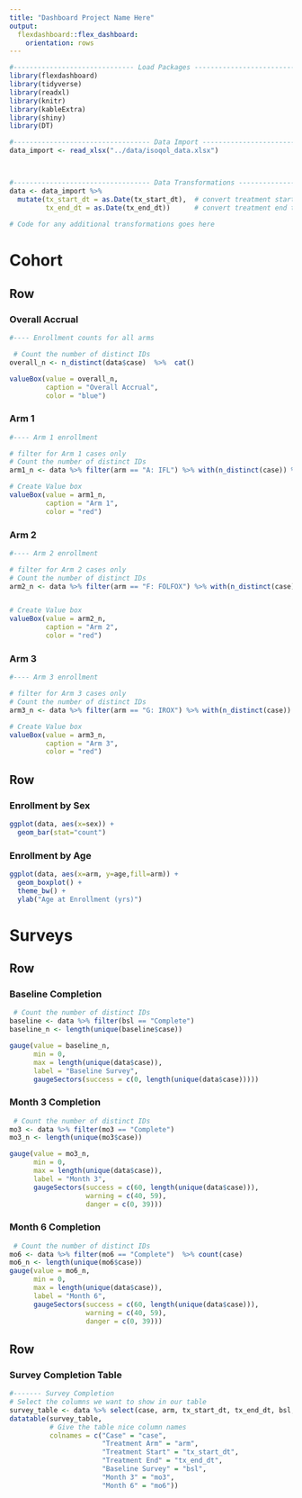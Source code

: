 ```yaml
---
title: "Dashboard Project Name Here" 
output:
  flexdashboard::flex_dashboard:
    orientation: rows
---
```


```r

#------------------------------ Load Packages ----------------------------------------
library(flexdashboard)
library(tidyverse)
library(readxl)
library(knitr)
library(kableExtra)
library(shiny)
library(DT)

```


```r

#---------------------------------- Data Import ----------------------------------------
data_import <- read_xlsx("../data/isoqol_data.xlsx")



#---------------------------------- Data Transformations --------------------------------
data <- data_import %>% 
  mutate(tx_start_dt = as.Date(tx_start_dt),  # convert treatment start to date
         tx_end_dt = as.Date(tx_end_dt))      # convert treatment end to date
  
# Code for any additional transformations goes here


```

Cohort
======================================================================

Row  {data-height="200"}
-----------------------------------------------------------------------  

### __Overall Accrual__

```r
#---- Enrollment counts for all arms

 # Count the number of distinct IDs
overall_n <- n_distinct(data$case)  %>%  cat()                   

valueBox(value = overall_n,
         caption = "Overall Accrual", 
         color = "blue")

```

### Arm 1

```r
#---- Arm 1 enrollment  

# filter for Arm 1 cases only
# Count the number of distinct IDs
arm1_n <- data %>% filter(arm == "A: IFL") %>% with(n_distinct(case)) %>% cat()

# Create Value box
valueBox(value = arm1_n, 
         caption = "Arm 1", 
         color = "red")
```

### Arm 2

```r
#---- Arm 2 enrollment  

# filter for Arm 2 cases only
# Count the number of distinct IDs
arm2_n <- data %>% filter(arm == "F: FOLFOX") %>% with(n_distinct(case)) %>% cat()


# Create Value box
valueBox(value = arm2_n, 
         caption = "Arm 2", 
         color = "red")
```

### Arm 3

```r
#---- Arm 3 enrollment

# filter for Arm 3 cases only
# Count the number of distinct IDs
arm3_n <- data %>% filter(arm == "G: IROX") %>% with(n_distinct(case)) %>% cat()

# Create Value box
valueBox(value = arm3_n, 
         caption = "Arm 3", 
         color = "red")

```

Row {data-height="800"}
-----------------------------------------------------------------------  

### Enrollment by Sex {data-width="400"}

```r
ggplot(data, aes(x=sex)) + 
  geom_bar(stat="count")
```

### Enrollment by Age {data-width="600"}

```r
ggplot(data, aes(x=arm, y=age,fill=arm)) +
  geom_boxplot() + 
  theme_bw() + 
  ylab("Age at Enrollment (yrs)") 
```

Surveys  
======================================================================

Row  {data-height="200"}
-----------------------------------------------------------------------  

### __Baseline Completion__
```r
 # Count the number of distinct IDs
baseline <- data %>% filter(bsl == "Complete")          
baseline_n <- length(unique(baseline$case))

gauge(value = baseline_n,
      min = 0, 
      max = length(unique(data$case)), 
      label = "Baseline Survey",
      gaugeSectors(success = c(0, length(unique(data$case)))))

```

### __Month 3 Completion__
```r
 # Count the number of distinct IDs
mo3 <- data %>% filter(mo3 == "Complete")               
mo3_n <- length(unique(mo3$case))

gauge(value = mo3_n,
      min = 0, 
      max = length(unique(data$case)), 
      label = "Month 3",
      gaugeSectors(success = c(60, length(unique(data$case))), 
                   warning = c(40, 59), 
                   danger = c(0, 39)))

```

### __Month 6 Completion__
```r
 # Count the number of distinct IDs
mo6 <- data %>% filter(mo6 == "Complete")  %>% count(case)                
mo6_n <- length(unique(mo6$case))
gauge(value = mo6_n,
      min = 0, 
      max = length(unique(data$case)), 
      label = "Month 6",
      gaugeSectors(success = c(60, length(unique(data$case))), 
                   warning = c(40, 59), 
                   danger = c(0, 39)))

```



Row  {data-height="800"}  
-----------------------------------------------------------------------  

### Survey Completion Table

```r
#------- Survey Completion  
# Select the columns we want to show in our table
survey_table <- data %>% select(case, arm, tx_start_dt, tx_end_dt, bsl, mo3, mo6)
datatable(survey_table,
          # Give the table nice column names
          colnames = c("Case" = "case",
                       "Treatment Arm" = "arm",
                       "Treatment Start" = "tx_start_dt",
                       "Treatment End" = "tx_end_dt",
                       "Baseline Survey" = "bsl",
                       "Month 3" = "mo3",
                       "Month 6" = "mo6"))
```


